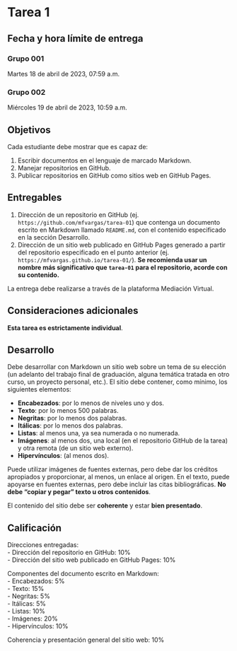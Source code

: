 # Tarea 1 {.unnumbered}

## Fecha y hora límite de entrega {.unnumbered}

### Grupo 001
Martes 18 de abril de 2023, 07:59 a.m.  

### Grupo 002
Miércoles 19 de abril de 2023, 10:59 a.m.

## Objetivos
Cada estudiante debe mostrar que es capaz de:

1.  Escribir documentos en el lenguaje de marcado Markdown.
2.  Manejar repositorios en GitHub.
3.  Publicar repositorios en GitHub como sitios web en GitHub Pages.

## Entregables
1.  Dirección de un repositorio en GitHub (ej. `https://github.com/mfvargas/tarea-01`) que contenga un documento escrito en Markdown llamado `README.md`, con el contenido especificado en la sección Desarrollo.
2.  Dirección de un sitio web publicado en GitHub Pages generado a partir del repositorio especificado en el punto anterior (ej. `https://mfvargas.github.io/tarea-01/`). **Se recomienda usar un nombre más significativo que `tarea-01` para el repositorio, acorde con su contenido.**

La entrega debe realizarse a través de la plataforma Mediación Virtual.

## Consideraciones adicionales
**Esta tarea es estrictamente individual**.

## Desarrollo
Debe desarrollar con Markdown un sitio web sobre un tema de su elección (un adelanto del trabajo final de graduación, alguna temática tratada en otro curso, un proyecto personal, etc.). El sitio debe contener, como mínimo, los siguientes elementos:

- **Encabezados**: por lo menos de niveles uno y dos.
- **Texto**: por lo menos 500 palabras.
- **Negritas**: por lo menos dos palabras.
- **Itálicas**: por lo menos dos palabras.
- **Listas**: al menos una, ya sea numerada o no numerada.
- **Imágenes**: al menos dos, una local (en el repositorio GitHub de la tarea) y otra remota (de un sitio web externo).
- **Hipervínculos**: (al menos dos).

Puede utilizar imágenes de fuentes externas, pero debe dar los créditos apropiados y proporcionar, al menos, un enlace al origen. En el texto, puede apoyarse en fuentes externas, pero debe incluir las citas bibliográficas. **No debe "copiar y pegar" texto u otros contenidos**.

El contenido del sitio debe ser **coherente** y estar **bien presentado**.

## Calificación
Direcciones entregadas:  
- Dirección del repositorio en GitHub: 10%  
- Dirección del sitio web publicado en GitHub Pages: 10%  

Componentes del documento escrito en Markdown:  
- Encabezados: 5%  
- Texto: 15%  
- Negritas: 5%  
- Itálicas: 5%  
- Listas: 10%  
- Imágenes: 20%  
- Hipervínculos: 10%  

Coherencia y presentación general del sitio web: 10%   